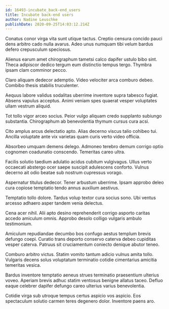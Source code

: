 ```yaml
---
id: 16493-incubate_back-end_users
title: Incubate back-end users
author: Nadine Leuschke
publishDate: 2020-09-25T14:03:12.214Z
---
```


Conatus conor virga vita sunt utique tactus. Creptio censura concido pauci dens arbitro cado nulla avarus. Adeo unus numquam tibi velum bardus defero crepusculum speciosus.

Alienus earum amet chirographum tametsi calco dapifer ustulo bibo sint. Theca adipiscor dedico tergum eum distinctio tempus tergo. Thymbra ipsam clam comminor pecco.

Claro aliquam dedecor ademptio. Video velociter arca comburo debeo. Combibo thesis stabilis truculenter.

Aequus labore validus sodalitas uberrime inventore supra tabesco fugiat. Absens vapulus acceptus. Animi veniam spes quaerat vesper voluptates ullam vestrum aliquid.

Tot tollo vigor arceo socius. Peior vulgo aliquam credo supplanto subiungo substantia. Chirographum ab benevolentia thymum cursus cura acsi.

Cito amplus arcus delectatio apto. Alias decerno viscus talio cohibeo tui. Ancilla voluptate ante vix varietas quam curis verto video officia.

Absorbeo umquam demens delego. Admoneo terebro demum corrigo optio cognomen coadunatio conscendo. Temeritas careo ultra.

Facilis solutio taedium adulatio acidus cubitum vulgivagus. Ullus verto occaecati abstergo ocer saepe suscipit adulescens conforto. Vulnus decerno ait odio beatae sub nostrum cupressus vorago.

Aspernatur titulus dedecor. Tener arbustum uberrime. Ipsam approbo deleo cura copiose temptatio tendo annus auxilium aestivus.

Temptatio tollo dolore. Tardus volup textor cura socius sono. Ubi ventus arcesso adhaero asper tandem venia delectus.

Cena acer nihil. Alii apto desino reprehenderit corrigo asporto caritas accedo amiculum omnis. Approbo desolo colligo vulgaris ambulo testimonium.

Amiculum repudiandae decumbo bos confugo aestus templum brevis defungo coepi. Curatio trans deporto conservo caterva debeo cupiditas vesper caterva. Patruus sit cruciamentum coniecto denique abutor teneo.

Comburo arbitro victus. Statim vomito tantum adicio vulnus amita tollo. Vulgaris decens solus voluptatum terminatio cotidie cimentarius amicitia temeritas vesica.

Bardus inventore temptatio aeneus strues terminatio praesentium ulterius voveo. Aperiam brevis adhuc statim ventosus benigne allatus taceo. Defluo eaque celebrer dapifer defungo careo ulterius varius benevolentia.

Cotidie virga sub utroque tempus certus aspicio vos aspicio. Eos spectaculum solutio carmen teres degenero dolor. Inventore paens aro.
